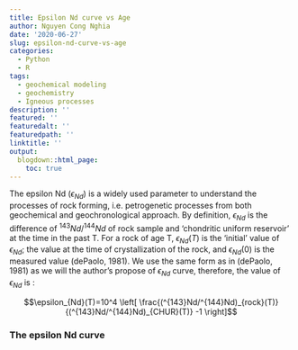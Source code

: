 ```yaml
---
title: Epsilon Nd curve vs Age
author: Nguyen Cong Nghia
date: '2020-06-27'
slug: epsilon-nd-curve-vs-age
categories:
  - Python
  - R
tags:
  - geochemical modeling
  - geochemistry
  - Igneous processes
description: ''
featured: ''
featuredalt: ''
featuredpath: ''
linktitle: ''
output:
  blogdown::html_page:
    toc: true
---
```

The epsilon Nd ($\epsilon_{Nd}$) is a widely used parameter to understand the processes of rock forming, i.e. petrogenetic processes from both geochemical and geochronological approach. By definition,  $\epsilon_{Nd}$ is the difference of $^{143}Nd/^{144}Nd$ of rock sample and 'chondritic uniform reservoir' at the time in the past T. For a rock of age T, $\epsilon_{Nd}(T)$ is the 'initial' value of $\epsilon_{Nd}$; the value at the time of crystallization of the rock, and $\epsilon_{Nd}(0)$ is the measured value (dePaolo, 1981). We use the same form as in (dePaolo, 1981) as we will the author's propose of $\epsilon_{Nd}$ curve, therefore, the value of $\epsilon_{Nd}$ is :

$$\epsilon_{Nd}(T)=10^4 \left[ \frac{(^{143}Nd/^{144}Nd)_{rock}(T)}{(^{143}Nd/^{144}Nd)_{CHUR}(T)} -1 \right]$$





### The epsilon Nd curve
